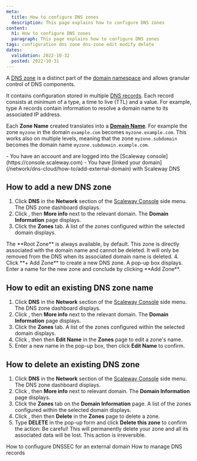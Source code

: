 ```yaml
---
meta:
  title: How to configure DNS zones
  description: This page explains how to configure DNS zones
content:
  h1: How to configure DNS zones
  paragraph: This page explains how to configure DNS zones
tags: configuration dns zone dns-zone edit modify delete
dates:
  validation: 2022-10-32
  posted: 2022-10-31
---
```


A [DNS zone](/network/dns-cloud/concepts#dns-zone) is a distinct part of the [domain namespace](/network/dns-cloud/concepts/#dns-namespace) and allows granular control of DNS components. 

It contains configuration stored in multiple [DNS records](/network/dns-cloud/concepts#dns-record). Each record consists at minimum of a type, a time to live (TTL) and a value. For example, type A records contain information to resolve a domain name to its associated IP address.  

Each **Zone Name** created translates into a [**Domain Name**](/network/dns-cloud/concepts/#domain-name-domain). For example the zone `myzone` in the domain `example.com` becomes `myzone.example.com`. This works also on multiple levels, meaning that the zone `myzone.subdomain` becomes the domain name `myzone.subdomain.example.com`.

<Message type="requirement">
  - You have an account and are logged into the [Scaleway console](https://console.scaleway.com) 
  - You have [linked your domain](/network/dns-cloud/how-to/add-external-domain) with Scaleway DNS
</Message>

## How to add a new DNS zone

1. Click **DNS** in the **Network** section of the [Scaleway Console](https://console.scaleway.com) side menu. The DNS zone dashboard displays.
2. Click <Icon name="more" />, then **More info** next to the relevant domain. The **Domain Information** page displays.
3. Click the **Zones** tab. A list of the zones configured within the selected domain displays.
    <Lightbox src="scaleway-dns-zone-list.webp" alt="" />

  <Message type="note">
    The **Root Zone** is always available, by default. This zone is directly associated with the domain name and cannot be deleted. It will only be removed from the DNS when its associated domain name is deleted. 
  </Message>
4. Click **+ Add Zone** to create a new DNS zone. A pop-up box displays. Enter a name for the new zone and conclude by clicking **Add Zone**.
    <Lightbox src="scaleway-dns-add-zone.webp" alt="" />

## How to edit an existing DNS zone name

1. Click **DNS** in the **Network** section of the [Scaleway Console](https://console.scaleway.com) side menu. The DNS zone dashboard displays.
2. Click <Icon name="more" />, then **More info** next to the relevant domain. The **Domain Information** page displays.
3. Click the **Zones** tab. A list of the zones configured within the selected domain displays.
4. Click <Icon name="more" />, then then **Edit Name** in the **Zones** page to edit a zone's name. 
    <Lightbox src="scaleway-dns-zone-list-edit.webp" alt="" />
5. Enter a new name in the pop-up box, then click **Edit Name** to confirm. 
    <Lightbox src="scaleway-dns-edit-zone-name.webp" alt="" />

## How to delete an existing DNS zone 

1. Click **DNS** in the **Network** section of the [Scaleway Console](https://console.scaleway.com) side menu. The DNS zone dashboard displays.
2. Click <Icon name="more" />, then **More info** next to relevant domain. The **Domain Information** page displays.
3. Click the **Zones** tab on the **Domain Information** page. A list of the zones configured within the selected domain displays.
4. Click <Icon name="more" />, then then **Delete** in the **Zones** page to delete a zone. 
5. Type **DELETE** in the pop-up form and click **Delete this zone** to confirm the action:
    <Lightbox src="scaleway-dns-delete-zone.webp" alt="" />
    <Message type="important">
      Be careful! This will permanently delete your zone and all its associated data will be lost. This action is irreversible.
    </Message>


<Navigation title="See Also">
  <PreviousButton to="/network/dns-cloud/how-to/configure-dnssec-external-domain/">How to confiugure DNSSEC for an external domain</PreviousButton>
  <NextButton to="/network/dns-cloud/how-to/manage-dns-records/">How to manage DNS records</NextButton>
</Navigation>
